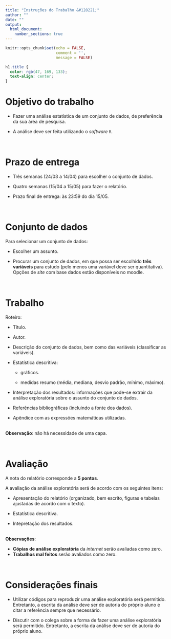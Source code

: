 ```yaml
---
title: "Instruções do Trabalho &#128221;"
author: ""
date: ""
output: 
  html_document:
    number_sections: true
---
```


```r
knitr::opts_chunk$set(echo = FALSE,
                      comment = '',
                      message = FALSE)
```

```css
h1.title {
  color: rgb(47, 169, 133);
  text-align: center;
}
```

# Objetivo do trabalho

- Fazer uma análise estatística de um conjunto de dados, de preferência da sua área de pesquisa.

- A análise deve ser feita utilizando o *software* `R`.

<!--
utilizando o *software* R ou outro recurso computacional. Outros pacotes também podem ser utilizados.
-->

<br>

# Prazo de entrega

- Três semanas (24/03 a 14/04) para escolher o conjunto de dados.

- Quatro semanas (15/04 a 15/05) para fazer o relatório.

- Prazo final de entrega: às 23:59 do dia 15/05.

<br>

# Conjunto de dados

Para selecionar um conjunto de dados:

- Escolher um assunto.

- Procurar um conjunto de dados, em que possa ser escolhido **três variáveis** para estudo (pelo menos uma variável deve ser quantitativa). Opções de *site* com base dados estão disponíveis no moodle.

<br>

# Trabalho

Roteiro:

- Título.

- Autor.

- Descrição do conjunto de dados, bem como das variáveis (classificar as variáveis).

- Estatística descritiva:

  <!-- * tabelas de distribuição de frequência. -->
  
  * gráficos.
  
  * medidas resumo (média, mediana, desvio padrão, mínimo, máximo).
  
- Interpretação dos resultados: informações que pode-se extrair da análise exploratória sobre o assunto do conjunto de dados.

- Referências bibliográficas (incluindo a fonte dos dados).

- Apêndice com as expressões matemáticas utilizadas.

<br>
**Observação**: não há necessidade de uma capa.

<br>

# Avaliação

A nota do relatório corresponde a **5 pontos**.

A avaliação da análise exploratória será de acordo com os seguintes itens:

- Apresentação do relatório (organizado, bem escrito, figuras e tabelas ajustadas de acordo com o texto).

- Estatística descritiva.

- Intepretação dos resultados.


<br>
**Observações**: 

- **Cópias de análise exploratória** da *internet* serão avaliadas como zero. 
- **Trabalhos mal feitos** serão avaliados como zero. 

<br>

# Considerações finais

- Utilizar códigos para reproduzir uma análise exploratória será permitido. Entretanto, a escrita da análise deve ser de autoria do próprio aluno e citar a referência sempre que necessário.

- Discutir com o colega sobre a forma de fazer uma análise exploratória será permitido. Entretanto, a escrita da análise deve ser de autoria do próprio aluno.

